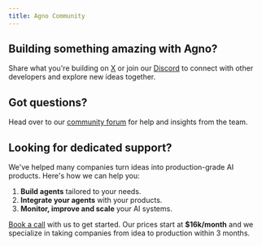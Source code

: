 ```yaml
---
title: Agno Community
---
```


## Building something amazing with Agno?

Share what you're building on [X](https://agno.link/x) or join our [Discord](https://agno.link/discord) to connect with other developers and explore new ideas together.

## Got questions?

Head over to our [community forum](https://agno.link/community) for help and insights from the team.

## Looking for dedicated support?

We've helped many companies turn ideas into production-grade AI products. Here's how we can help you:

1. **Build agents** tailored to your needs.
2. **Integrate your agents** with your products.
3. **Monitor, improve and scale** your AI systems.

[Book a call](https://cal.com/team/agno/intro) with us to get started. Our prices start at **$16k/month** and we specialize in taking companies from idea to production within 3 months.
